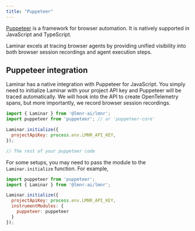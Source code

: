 ```yaml
---
title: "Puppeteer"
---
```


[Puppeteer](https://pptr.dev/) is a framework for browser automation. It is natively supported in JavaScript and TypeScript.

<Note>
  Laminar excels at tracing browser agents by providing unified visibility into both browser session recordings and agent execution steps.
</Note>

## Puppeteer integration

Laminar has a native integration with Puppeteer for JavaScript. You simply need to initialize Laminar with your project API key and Puppeteer will be traced automatically.
We will hook into the API to create OpenTelemetry spans, but more importantly, we record browser session recordings.

```javascript {1, 4-6}
import { Laminar } from '@lmnr-ai/lmnr';
import puppeteer from 'puppeteer'; // or 'puppeteer-core'

Laminar.initialize({
  projectApiKey: process.env.LMNR_API_KEY,
});

// The rest of your puppeteer code
```

For some setups, you may need to pass the module to the `Laminar.initialize` function. For example,

```javascript
import puppeteer from 'puppeteer';
import { Laminar } from '@lmnr-ai/lmnr';

Laminar.initialize({
  projectApiKey: process.env.LMNR_API_KEY,
  instrumentModules: {
    puppeteer: puppeteer
  }
});
```